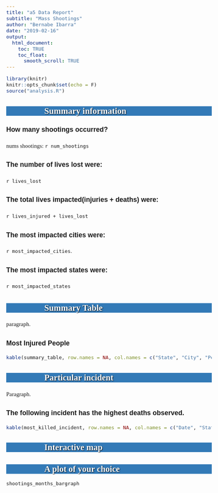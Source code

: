 ```yaml
---
title: "a5 Data Report"
subtitle: "Mass Shootings"
author: "Bernabe Ibarra"
date: "2019-02-16"
output:
  html_document:
    toc: TRUE
    toc_float: 
      smooth_scroll: TRUE
---
```


<style>
body{
  font-family: 'Verdana', Georgia;
  font-size: 15px;
  line-height: 25px;
}

h1,h3,h4 {
  font-family: 'Helvetica', Georgia;
}

h1{
  background-color: gray;
  color: #FFFFFF;
  text-shadow: 2px 2px 4px #000000;
  font-family: 'Impact', Georgia;
  padding: 20px;
  text-align: center;
}

.container { width: 1000px; }

h2{
  background-color: #337ab7;
  color: #FFFFFF;
  font-family: 'Heletica', Georgia;
  text-shadow: 1px 1px 2px #000000;
  font-weight: bolder;
  text-indent: 100px; 
}
</style>

```r
library(knitr)
knitr::opts_chunk$set(echo = F)
source("analysis.R")
```


################################################################################
## Summary information
################################################################################

### How many shootings occurred?
nums shootings:
`r num_shootings`

### The number of lives lost were:
`r lives_lost`

### The total lives impacted(injuries + deaths) were:
`r lives_injured + lives_lost`

### The most impacted cities were:
`r most_impacted_cities`.

### The most impacted states were:
`r most_impacted_states`

<!-- # Data in this paragraph should reference values that you calculate in R, and -->
<!-- # should not simply be typed as text into the paragraph. -->


################################################################################
## Summary Table
################################################################################
<!-- # To show a set of quantitative values to your user, you should include a well -->
<!-- # formatted summary table of your interest. This should not just be the raw data, -->
<!-- # but instead should an aggregate table of information. How you would like to -->
<!-- # aggregate the information (by city, state, month, day of the week, etc.) is up -->
<!-- # to you. Make sure to include accompanying text that describes the important -->

paragraph.

### Most Injured People
```r
kable(summary_table, row.names = NA, col.names = c("State", "City", "People Killed", "People Injured"), caption = '*The following table is arranged by descending injuries')
```


################################################################################
## Particular incident
################################################################################
<!-- # Your report will include a paragraph (4+ sentences) of in-depth information -->
<!-- # about a particular (single) incident. You should provide your reader with -->
<!-- # relevant information from the dataset, such as the date and location of the -->
<!-- # incident, as well as the number of people impacted (injured, killed). You -->
<!-- # should include a link to at least one outside resource (not found in the data). -->
<!-- # Data in this paragraph should reference values that you calculate in R, and -->
<!-- # should not simply be typed as text into the paragraph. -->

Paragraph.

### The following incident has the highest deaths observed.
```r
kable(most_killed_incident, row.names = NA, col.names = c("Date", "State", "City", "Address", "People Killed", "People Injured"), caption = "*The following incident calculated the max value of people killed")
```

################################################################################
## Interactive map
################################################################################
<!-- # While maps are not always the most appropriate visual representation of -->
<!-- # geographic data, they are extraordinarily popular and attract broad audiences. -->
<!-- # You'll build an interactive map that shows a marker at the location of each -->
<!-- # shooting. On your map, manipulate the appearance (size, color, etc.) of the -->
<!-- # markers based on the underlying dataset (# injured, # killed, etc.). The map -->
<!-- # should be appropriately labeled, and detailed information should be shown to -->
<!-- # the user when they hover over each point. Choice of plotting library is up to -->
<!-- # you, though I suggest you consult the interactive visualization chapter of the -->
<!-- # book -- remember, the map must be interactive, so ggplot2 is probably not the -->
<!-- # best choice. -->


################################################################################
## A plot of your choice
################################################################################
<!-- # In addition to the interactive map, you will build an additional plot of your -->
<!-- # choice. You can do this using the package of your choice, such as ggplot2, -->
<!-- # plotly, bokeh, or others. As you create your chart, be sure to consider what -->
<!-- # questions it answers for your audience. Similarly to your map, you should -->
<!-- # integrate your plot seamlessly with the rest of your report, and -->
<!-- # reference/describe it in your text. Regardless of library, the chart should -->
<!-- # have meaningful and clear title, axis labels, and legend (if appropriate). -->
<!-- # -->
<!-- # You should provide a defense of why you chose the chart by highlighting the -->
<!-- # insights gained from the chart you build. -->
``` r
shootings_months_bargraph
```


